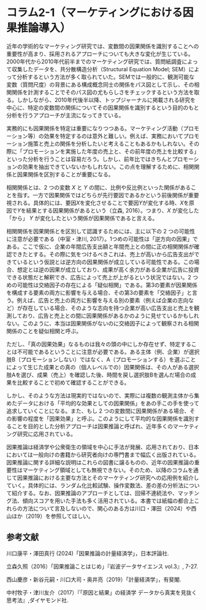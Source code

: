 # コラム2-1（マーケティングにおける因果推論導入） {#causation1}

近年の学術的なマーケティング研究では、変数間の因果関係を識別することへの重要性が高まり、採用されるアプローチについても大きな変化が生じている。2000年代から2010年代前半までのマーケティング研究では、質問紙調査によって収集したデータを、共分散構造分析（Structural Equation Model; SEM）によって分析するという方法が多く取られていた。SEMでは一般的に、観測可能な変数（質問尺度）の背景にある構成概念同士の関係をパス図として示し、その相関関係を計測することでそのパス図の尤もらしさをチェックするという方法を取る。しかしながら、2010年代後半以降、トップジャーナルに掲載される研究を中心に、特定の変数間の関係についてその因果関係を識別するという目的のもと分析を行うアプローチが主流になってきている。

実務的にも因果関係を特定は重要になりつつある。マーケティング活動（プロモーション等）の効果を特定するのは意外と難しい。例えば、実務においてプロモーション施策と売上の関係を分析したいと考えることもあるかもしれない。その際に「プロモーションを実施した年度の売上と、その前年度の売上を比較する」といった分析を行うことは容易だろう。しかし、前年比ではきちんとプロモーションの効果を抽出できていないかもしれない。この点を理解するために、相関関係と因果関係を区別することが重要になる。

相関関係とは、2 つの変数 $X$ と $Y$ の間に、比例や反比例といった関係があることを指す。一方で因果関係ではどちらが先行要因であるかという前後関係が重要視される。具体的には、要因$X$を変化させることで要因$Y$が変化する時、$X$を原因で$Y$を結果とする因果関係があるという（立森, 2016）。つまり、$X$ が変化した「から」 $Y$ が変化したという関係が因果関係であると言える。

相関関係を因果関係とを区別して認識するためには、主に以下の 2 つの可能性に注意が必要である（中室・津川, 2017）。1つめの可能性は「逆方向の因果」である。ここで仮に、企業の年間広告支出額と年間売上との間に正の相関関係が確認できたとする。その際に気をつけるべきこれは、売上が高いから広告支出ができているという仮説とは逆方向の因果関係が成立している可能性である。この場合、想定とは逆の因果が成立しており、成果が高く余力がある企業が広告に投資できる状態だと解釈でき、広告によって売上が上がるという状況ではない。2 つめの可能性は交絡因子の存在による「疑似相関」である。第3の要素が因果関係を構成する要素の両方に影響を与える場合、その第3の要素を「交絡因子」と言う。例えば、広告と売上の両方に影響を与える別の要素（例えば企業の志向など）が存在している場合、そのような志向を持つ企業が高い広告支出と売上を観測しており、広告と売上との間に因果関係があるかのように見せているかもしれない。このように、本当は因果関係がないのに交絡因子によって観察される相関関係のことを疑似相関と呼ぶ。

ただし、「真の因果効果」なるものは我々の頭の中にしか存在せず、特定することは不可能であるということに注意が必要である。ある主体（例、企業）が選択肢B（プロモーションしない）ではなく、A（プロモーションする）を選ぶことによって生じた成果との真の（個人レベルでの）因果関係は、その人がある選択肢Aを選び、成果（売上）を確認した後、時間を戻し選択肢Bを選んだ場合の成果を比較することで初めて確認することができる。

しかし、そのような方法は現実的ではないので、実際には複数の観測主体から集めたデータにおける「平均的な効果としての因果関係」をあの手この手を使って追求していくことになる。また、もし 2 つの変数間に因果関係がある場合、その影響の程度を「因果効果」と呼ぶ。このようにして平均的な因果関係を識別することを目的とした分析アプローチは因果推論と呼ばれ、近年多くのマーケティング研究に応用されている。

因果推論は経済学や公衆衛生の領域を中心に手法が発展、応用されており、日本においては一般向けの書籍から研究者向けの専門書まで幅広く出版されている。因果推論に関する詳細な説明はこれらの図書に譲るものの、近年の因果推論の重要性はマーケティング領域としても無視できない。そのため、以降のコラムを通じて因果推論における主要な方法とそのマーケティング研究への応用例を紹介していく。具体的には、ランダム化比較試験、操作変数法、差の差の分析法について紹介する。なお、因果推論のアプローチとしては、回帰不連続法や、マッチング法、傾向スコアを用いた手法も多く活用されている。本書では紙幅の都合上これらの方法について言及しないので、関心のある方は川口・澤田（2024）や西山ほか（2019）を参照してほしい。

## 参考文献
川口康平・澤田真行 (2024)「因果推論の計量経済学」，日本評論社.

立森久照（2016）「因果推論ことはじめ」『岩波データサイエンス vol.3』, 7-27.

西山慶彦・新谷元嗣・川口大司・奥井亮（2019）「計量経済学」，有斐閣.

中村牧子・津川友介（2017）『「原因と結果」の経済学 データから真実を見抜く思考法』,ダイヤモンド社.